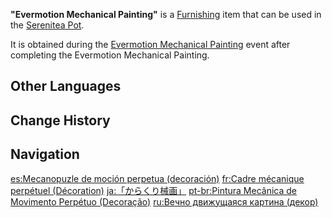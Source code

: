 {{Furnishing Infobox
|id             = 364504
|image          = Item Evermotion Mechanical Painting.png
|category       = Wall Decor
|subcategory    = Picture Frame
|quality        = 4
|adeptal_energy = 90
|load           = 280
|reduced_load   = 280
|description    = A special artwork crafted by a "[[Félix Yogue|dreamer]]" from [[Fontaine]]. This "dreamer" sought to use this artwork to show off the abilities of his marvelous invention, the Kinesis Core.<br>The Evermotion Mechanical Painting is made from many interlocking parts. If you so much as initiate a small amount of movement, this painting can remain in automatic motion for a long period of time, allowing you to safely leave it unattended for a time.<br>If this were to be sold in the market, it would surely be quite the popular product.
|mention        = Félix Yogue
|source1        = Complete the Evermotion Mechanical Painting during the [[Evermotion Mechanical Painting]] event
|event          = Evermotion Mechanical Painting
|limited        = 1
}}
'''"Evermotion Mechanical Painting"''' is a [[Furnishing]] item that can be used in the [[Serenitea Pot]].

It is obtained during the [[Evermotion Mechanical Painting]] event after completing the Evermotion Mechanical Painting.

==Other Languages==
{{Other Languages
|en      = "Evermotion Mechanical Painting"
|zhs     = 「恒动械画」
|zhs_rm  = "Héngdòng Xièhuà"
|zht     = 「恆動械畫」
|zht_rm  = "Héngdòng Xièhuà"
|zh_tl   = 
|ja      = 「からくり械画」
|ja_rm   = "Karakuri Kaiga"{{Assumed}}
|ja_tl   = 
|ko      = 「무한동력 기계 화폭」
|ko_rm   = "Muhandongneok Gigye Hwapok"
|ko_tl   = "Infinite Power Machine Canvas"
|es      = Mecanopuzle de moción perpetua
|es_tl   = Perpetual Motion Mechanical Puzzle
|es_note = {{es|Mecanopuzle}} is a {{w|portmanteau}} of {{es|mecanismo|mechanism}} and {{es|puzle|puzzle.}}
|fr      = Cadre mécanique perpétuel
|fr_tl   = Perpetual Mechanical Frame
|ru      = Вечно движущаяся картина
|ru_tl   = Perpetually Moving Painting
|th      = "ภาพเครื่องจักรนิรันดร์"
|th_rm   = "Phap Khrueang-chak Ni-ran"
|th_tl   = 
|vi      = Tranh Máy Móc Vĩnh Cửu
|vi_tl   = 
|de      = „Mechanisches Perpetuum-Mobile-Puzzle“
|de_tl   = "Mechanical Perpetual Motion Puzzle"
|id      = "Lukisan Mekanik Abadi"
|id_tl   = "Eternal Mechanic Painting"
|pt      = Pintura Mecânica de Movimento Perpétuo
|pt_tl   = Mechanical Painting of Perpetual Motion
|tr      = "Hareketli Mekanik Tablo"
|tr_tl   = "Dynamic Mechanical Painting"
|it      = Dipinto meccanico in movimento
|it_tl   = Mechanical Painting in Motion
}}

==Change History==
{{Change History|2.8}}

==Navigation==
{{Furnishing Navbox|interior}}

[[es:Mecanopuzle de moción perpetua (decoración)]]
[[fr:Cadre mécanique perpétuel (Décoration)]]
[[ja:「からくり械画」]]
[[pt-br:Pintura Mecânica de Movimento Perpétuo (Decoração)]]
[[ru:Вечно движущаяся картина (декор)]]